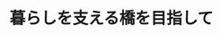 ﻿---
title: "暮らしを支える橋を目指して"
category: "工学院"
vol: 53
interviewee: "川島 一彦 "
url: ""
tags: []
pdf: "53-3.pdf"
career: ""
preface: "都市部で頻繁に見られる逆L字型橋脚のほとんどは阪神大震災クラスの地震に耐えられない。そこで川島ではこの橋脚の耐震補強実験を通して、耐震基準制定を目指している。"
---
